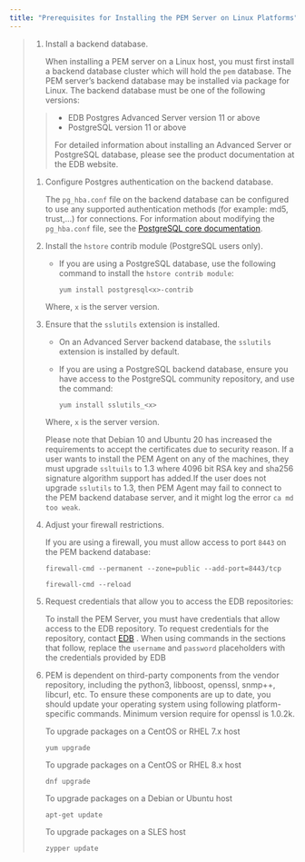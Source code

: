 ```yaml
---
title: "Prerequisites for Installing the PEM Server on Linux Platforms"
---
```


<div id="prerequisites_for_installing_pem_server" class="registered_link"></div>

> 1.  Install a backend database.
>
>     When installing a PEM server on a Linux host, you must first install a backend database cluster which will hold the `pem` database. The PEM server’s backend database may be installed via package for Linux. The backend database must be one of the following versions:
>
> > -   EDB Postgres Advanced Server version 11 or above
> > -   PostgreSQL version 11 or above
> >
> > For detailed information about installing an Advanced Server or PostgreSQL database, please see the product documentation at the EDB website.
>
> 1.  Configure Postgres authentication on the backend database.
>
>     The `pg_hba.conf` file on the backend database can be configured to use any supported authentication methods (for example: md5, trust,...) for connections. For information about modifying the `pg_hba.conf` file, see the [PostgreSQL core documentation](https://www.postgresql.org/docs/current/static/auth-pg-hba-conf.html).
>
> 2.  Install the `hstore` contrib module (PostgreSQL users only).
>
>     -   If you are using a PostgreSQL database, use the following command to install the `hstore contrib module`:
>
>         ```text
>         yum install postgresql<x>-contrib
>         ```
>
>     Where, `x` is the server version.
>
> 3.  Ensure that the `sslutils` extension is installed.
>
>     -   On an Advanced Server backend database, the `sslutils` extension is installed by default.
>
>     -   If you are using a PostgreSQL backend database, ensure you have access to the PostgreSQL community repository, and use the command:
>
>         ```text
>         yum install sslutils_<x>
>         ```
>
>     Where, `x` is the server version.
>
>     Please note that Debian 10 and Ubuntu 20 has increased the requirements to accept the certificates due to security reason. If a user wants to install the PEM Agent on any of the machines, they must upgrade `ssltuils` to 1.3 where 4096 bit RSA key and sha256 signature algorithm support has added.If the user does not upgrade `sslutils` to 1.3, then PEM Agent may fail to connect to the PEM backend database server, and it might log the error `ca md too weak`.
>
> 4.  Adjust your firewall restrictions.
>
>     If you are using a firewall, you must allow access to port `8443` on the PEM backend database:
>
>     ```text
>     firewall-cmd --permanent --zone=public --add-port=8443/tcp
>
>     firewall-cmd --reload
>     ```
>
> 5.  Request credentials that allow you to access the EDB repositories:
>
>     To install the PEM Server, you must have credentials that allow access to the EDB repository. To request credentials for the repository, contact [EDB](https://www.enterprisedb.com/repository-access-request) . When using commands in the sections that follow, replace the `username` and `password` placeholders with the credentials provided by EDB
>
> 6.  PEM is dependent on third-party components from the vendor repository, including the python3, libboost, openssl, snmp++, libcurl, etc. To ensure these components are up to date, you should update your operating system using following platform-specific commands. Minimum version require for openssl is 1.0.2k.
>
>     To upgrade packages on a CentOS or RHEL 7.x host
>
>     ```text
>     yum upgrade
>     ```
>
>     To upgrade packages on a CentOS or RHEL 8.x host
>
>     ```text
>     dnf upgrade
>     ```
>
>     To upgrade packages on a Debian or Ubuntu host
>
>     ```text
>     apt-get update
>     ```
>
>     To upgrade packages on a SLES host
>
>     ```text
>     zypper update
>     ```
